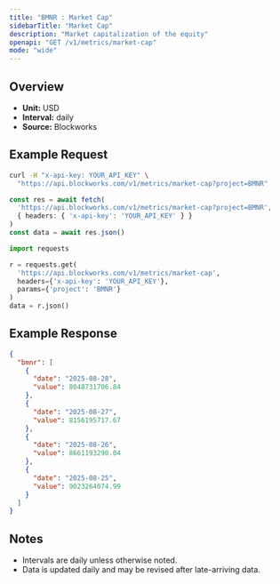 ```yaml
---
title: "BMNR : Market Cap"
sidebarTitle: "Market Cap"
description: "Market capitalization of the equity"
openapi: "GET /v1/metrics/market-cap"
mode: "wide"
---
```


## Overview

- **Unit:** USD
- **Interval:** daily
- **Source:** Blockworks

## Example Request

<CodeGroup>

```bash cURL
curl -H "x-api-key: YOUR_API_KEY" \
  "https://api.blockworks.com/v1/metrics/market-cap?project=BMNR"
```

```typescript TypeScript
const res = await fetch(
  'https://api.blockworks.com/v1/metrics/market-cap?project=BMNR',
  { headers: { 'x-api-key': 'YOUR_API_KEY' } }
)
const data = await res.json()
```

```python Python
import requests

r = requests.get(
  'https://api.blockworks.com/v1/metrics/market-cap',
  headers={'x-api-key': 'YOUR_API_KEY'},
  params={'project': 'BMNR'}
)
data = r.json()
```

</CodeGroup>

## Example Response

```json
{
  "bmnr": [
    {
      "date": "2025-08-28",
      "value": 8048731706.84
    },
    {
      "date": "2025-08-27",
      "value": 8156195717.67
    },
    {
      "date": "2025-08-26",
      "value": 8661193290.04
    },
    {
      "date": "2025-08-25",
      "value": 9023264074.99
    }
  ]
}
```

## Notes
- Intervals are daily unless otherwise noted.
- Data is updated daily and may be revised after late-arriving data.
